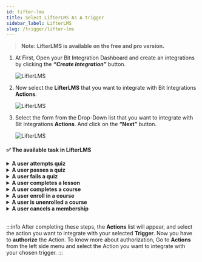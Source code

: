 ```yaml
---
id: lifter-lms
title: Select LifterLMS As A trigger
sidebar_label: LifterLMS
slug: /trigger/lifter-lms
---
```



> **Note: LifterLMS is available on the free and pro version.**

1. At First, Open your Bit Integration Dashboard and create an integrations by clicking the **_“Create Integration”_** button.

   <Image src="trigger/_create-integrations" alt="LifterLMS" w="1020" h="350" />

2. Now select the **LifterLMS** that you want to integrate with Bit Integrations **Actions**.

   <Image src="trigger/lifter-lms/select-trigger" alt="LifterLMS" w="1020" h="350" />

3. Select the form from the Drop-Down list that you want to integrate with Bit Integrations **Actions**. And click on the **“Next”** button.

   <Image src="trigger/lifter-lms/select-form-or-task-name" alt="LifterLMS" w="1020" h="350"/>
   

#### ✅ The available task in LifterLMS

<details>
      <summary>
       <b>A user attempts quiz</b>
      </summary>
      <div>
       This integration will be triggered when students submit and pass/fail quizzes for a course. <br/> 
         <b>For example,</b>when a student passes/fails quizzes for a course, you can use this task to send the course, quiz details data to <a href="https://docs.bit-integrations.bitapps.pro/integrations/google-sheet">Google Sheets</a>, <a href="https://docs.bit-integrations.bitapps.pro/integrations/wpcf7-mailchimp">Mailchimp</a>, CRM, Email marketing tools, and other third-party platforms.<br/><br/>
         <b>✅ Available task fields</b>
         <ul>
            <li>First Name</li>
            <li>Last Name</li>
            <li>Nick Name</li>
            <li>Avatar URL</li>
            <li>Email</li>
            <li>User Id</li>
            <li>Quiz Id</li>
            <li>Quiz Title</li>
         </ul>
      </div>
</details>

<details>
      <summary>
       <b>A user passes a quiz</b>
      </summary>
      <div>
       This integration will be triggered when students submit and pass quizzes for a course.  <br/> 
         <b>For example,</b>when a student passes quizzes for a course, you can use this task to send the student, quiz details data to <a href="https://docs.bit-integrations.bitapps.pro/integrations/google-sheet">Google Sheets</a>, <a href="https://docs.bit-integrations.bitapps.pro/integrations/wpcf7-mailchimp">Mailchimp</a>, CRM, Email marketing tools, and other third-party platforms.<br/><br/>
         <b>✅ Available task fields</b>
         <ul>
            <li>First Name</li>
            <li>Last Name</li>
            <li>Nick Name</li>
            <li>Avatar URL</li>
            <li>Email</li>
            <li>User Id</li>
            <li>Quiz Id</li>
            <li>Quiz Title</li>
         </ul>
      </div>
</details>

<details>
      <summary>
       <b>A user fails a quiz</b>
      </summary>
      <div>
       This integration will be triggered when students submit and fail quizzes for a course.<br/> 
         <b>For example,</b>when a student fails quizzes for a course, you can use this task to send the course, quiz details data to <a href="https://docs.bit-integrations.bitapps.pro/integrations/google-sheet">Google Sheets</a>, <a href="https://docs.bit-integrations.bitapps.pro/integrations/wpcf7-mailchimp">Mailchimp</a>, CRM, Email marketing tools, and other third-party platforms.<br/><br/>
         <b>✅ Available task fields</b>
         <ul>
            <li>First Name</li>
            <li>Last Name</li>
            <li>Nick Name</li>
            <li>Avatar URL</li>
            <li>Email</li>
            <li>User Id</li>
            <li>Quiz Id</li>
            <li>Quiz Title</li>
         </ul>
      </div>
</details>


<details>
      <summary>
       <b>A user completes a lesson</b>
      </summary>
      <div>
       This integration will be triggered when a student completes a course lesson.<br/> 
         <b>For example,</b>when a student completes a course module, you can use this task to send completed course lesson details and student data to <a href="https://docs.bit-integrations.bitapps.pro/integrations/google-sheet">Google Sheets</a>, <a href="https://docs.bit-integrations.bitapps.pro/integrations/wpcf7-mailchimp">Mailchimp</a>, CRM, Email marketing tools, and other third-party platforms.<br/><br/>
         <b>✅ Available task fields</b>
         <ul>
            <li>First Name</li>
            <li>Last Name</li>
            <li>Nick Name</li>
            <li>Avatar URL</li>
            <li>Email</li>
            <li>User Id</li>
            <li>Lesson Title</li>
            <li>Lesson Id</li>
         </ul>
      </div>
</details>

<details>
      <summary>
       <b>A user completes a course</b>
      </summary>
      <div>
       This integration will be triggered when a student completes a course.<br/> 
         <b>For example,</b>when a student completes a course, you can use this task to send completed course details and student data to <a href="https://docs.bit-integrations.bitapps.pro/integrations/google-sheet">Google Sheets</a>, <a href="https://docs.bit-integrations.bitapps.pro/integrations/wpcf7-mailchimp">Mailchimp</a>, CRM, Email marketing tools, and other third-party platforms.<br/><br/>
         <b>✅ Available task fields</b>
         <ul>
            <li>First Name</li>
            <li>Last Name</li>
            <li>Nick Name</li>
            <li>Avatar URL</li>
            <li>Email</li>
            <li>User Id</li>
            <li>Course Title</li>
            <li>Course Id</li>
         </ul>
      </div>
</details>


<details>
      <summary>
       <b>A user enroll in a course</b>
      </summary>
      <div>
       This integration will be triggered when a student enrolls in a course.<br/> 
         <b>For example,</b>when a student enrolled in a course, you can use this task to send enrolled course details and student data to <a href="https://docs.bit-integrations.bitapps.pro/integrations/google-sheet">Google Sheets</a>, <a href="https://docs.bit-integrations.bitapps.pro/integrations/wpcf7-mailchimp">Mailchimp</a>, CRM, Email marketing tools, and other third-party platforms.<br/><br/>
         <b>✅ Available task fields</b>
         <ul>
            <li>First Name</li>
            <li>Last Name</li>
            <li>Nick Name</li>
            <li>Avatar URL</li>
            <li>Email</li>
            <li>User Id</li>
            <li>Course Title</li>
            <li>Course Id</li>
         </ul>
      </div>
</details>

<details>
      <summary>
       <b>A user is unenrolled a course</b>
      </summary>
      <div>
       This integration will be triggered when a student is Unenrolled in a course.<br/> 
         <b>For example,</b>when a student unenrolled in a course, you can use this task to send enrolled course details and student data to <a href="https://docs.bit-integrations.bitapps.pro/integrations/google-sheet">Google Sheets</a>, <a href="https://docs.bit-integrations.bitapps.pro/integrations/wpcf7-mailchimp">Mailchimp</a>, CRM, Email marketing tools, and other third-party platforms.<br/><br/>
         <b>✅ Available task fields</b>
         <ul>
            <li>First Name</li>
            <li>Last Name</li>
            <li>Nick Name</li>
            <li>Avatar URL</li>
            <li>Email</li>
            <li>User Id</li>
            <li>Course Title</li>
            <li>Course Id</li>
         </ul>
      </div>
</details>

<details>
      <summary>
       <b>A user cancels a membership</b>
      </summary>
      <div>
       This integration will be triggered when a student cancels a membership.<br/> 
         <b>For example,</b>when a cancel a membership, you can use this task to send enrolled course details and student data to <a href="https://docs.bit-integrations.bitapps.pro/integrations/google-sheet">Google Sheets</a>, <a href="https://docs.bit-integrations.bitapps.pro/integrations/wpcf7-mailchimp">Mailchimp</a>, CRM, Email marketing tools, and other third-party platforms.<br/><br/>
         <b>✅ Available task fields</b>
         <ul>
            <li>First Name</li>
            <li>Last Name</li>
            <li>Nick Name</li>
            <li>Avatar URL</li>
            <li>Email</li>
            <li>User Id</li>
            <li>Membership Title</li>
            <li>Membership Id</li>
         </ul>
      </div>
</details>



<br/>

:::info
  After completing these steps, the **Actions** list will appear, and select the action you want to integrate with your selected **Trigger**. Now you have to **authorize** the Action. To know more about authorization, Go to **Actions** from the left side menu and select the Action you want to integrate with your chosen trigger.
:::

<Feedback/>